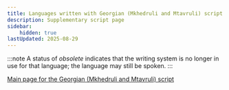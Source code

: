 ```yaml
---
title: Languages written with Georgian (Mkhedruli and Mtavruli) script
description: Supplementary script page
sidebar:
    hidden: true
lastUpdated: 2025-08-29
---
```



:::note
A status of _obsolete_ indicates that the writing system is no longer in use for that language; the language may still be spoken.
:::

<WsList script='Geor' />

[Main page for the Georgian (Mkhedruli and Mtavruli) script](/scrlang/scripts/geor)

